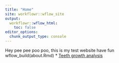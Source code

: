 ```yaml
---
title: "Home"
site: workflowr::wflow_site
output:
  workflowr::wflow_html:
    toc: false
editor_options:
  chunk_output_type: console
---
```


Hey pee pee poo poo, this is my test website have fun
wflow_build(about.Rmd)
* [Teeth growth analysis](teeth.html)


